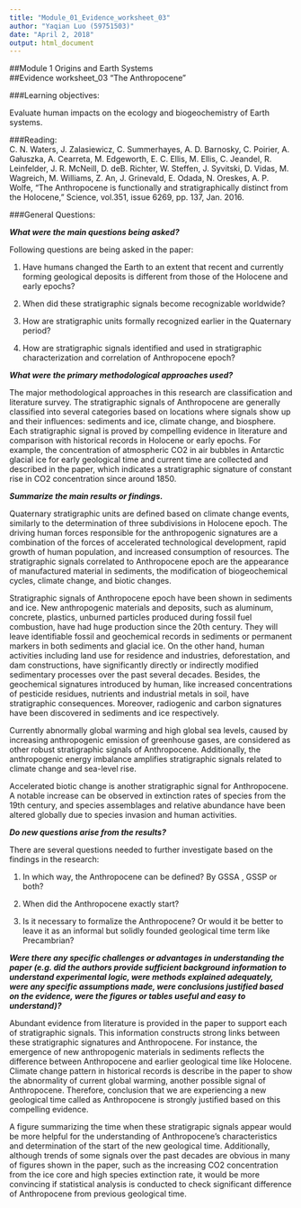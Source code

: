 ```yaml
---
title: "Module_01_Evidence_worksheet_03"
author: "Yaqian Luo (59751503)"
date: "April 2, 2018"
output: html_document
---
```

##Module 1 Origins and Earth Systems  
##Evidence worksheet_03 “The Anthropocene”

###Learning objectives:  

Evaluate human impacts on the ecology and biogeochemistry of Earth systems.

###Reading:  
C. N. Waters, J. Zalasiewicz, C. Summerhayes, A. D. Barnosky, C. Poirier, A. Gałuszka, A. Cearreta, M. Edgeworth, E. C. Ellis, M. Ellis, C. Jeandel, R. Leinfelder, J. R. McNeill, D. deB. Richter, W. Steffen, J. Syvitski, D. Vidas, M. Wagreich, M. Williams, Z. An, J. Grinevald, E. Odada, N. Oreskes, A. P. Wolfe, "The Anthropocene is functionally and stratigraphically distinct from the Holocene," Science, vol.351, issue 6269, pp. 137, Jan. 2016.

###General Questions:  

***What were the main questions being asked?***

Following questions are being asked in the paper: 

1.	Have humans changed the Earth to an extent that recent and currently forming geological deposits is different from those of the Holocene and early epochs?

2.	When did these stratigraphic signals become recognizable worldwide?

3.	How are stratigraphic units formally recognized earlier in the Quaternary period?

4.	How are stratigraphic signals identified and used in stratigraphic characterization and correlation of Anthropocene epoch?

***What were the primary methodological approaches used?***

The major methodological approaches in this research are classification and literature survey. The stratigraphic signals of Anthropocene are generally classified into several categories based on locations where signals show up and their influences: sediments and ice, climate change, and biosphere. Each stratigraphic signal is proved by compelling evidence in literature and comparison with historical records in Holocene or early epochs. For example, the concentration of atmospheric CO2 in air bubbles in Antarctic glacial ice for early geological time and current time are collected and described in the paper, which indicates a stratigraphic signature of constant rise in CO2 concentration since around 1850.  

***Summarize the main results or findings.***

Quaternary stratigraphic units are defined based on climate change events, similarly to the determination of three subdivisions in Holocene epoch. The driving human forces responsible for the anthropogenic signatures are a combination of the forces of accelerated technological development, rapid growth of human population, and increased consumption of resources. The stratigraphic signals correlated to Anthropocene epoch are the appearance of manufactured material in sediments, the modification of biogeochemical cycles, climate change, and biotic changes.

Stratigraphic signals of Anthropocene epoch have been shown in sediments and ice. New anthropogenic materials and deposits, such as aluminum, concrete, plastics, unburned particles produced during fossil fuel combustion, have had huge production since the 20th century. They will leave identifiable fossil and geochemical records in sediments or permanent markers in both sediments and glacial ice. On the other hand, human activities including land use for residence and industries, deforestation, and dam constructions, have significantly directly or indirectly modified sedimentary processes over the past several decades. Besides, the geochemical signatures introduced by human, like increased concentrations of pesticide residues, nutrients and industrial metals in soil, have stratigraphic consequences. Moreover, radiogenic and carbon signatures have been discovered in sediments and ice respectively.  

Currently abnormally global warming and high global sea levels, caused by increasing anthropogenic emission of greenhouse gases, are considered as other robust stratigraphic signals of Anthropocene. Additionally, the anthropogenic energy imbalance amplifies stratigraphic signals related to climate change and sea-level rise. 

Accelerated biotic change is another stratigraphic signal for Anthropocene. A notable increase can be observed in extinction rates of species from the 19th century, and species assemblages and relative abundance have been altered globally due to species invasion and human activities. 

***Do new questions arise from the results?***

There are several questions needed to further investigate based on the findings in the research:

1.	In which way, the Anthropocene can be defined? By GSSA , GSSP or both?

2.	When did the Anthropocene exactly start?

3.	Is it necessary to formalize the Anthropocene? Or would it be better to leave it as an informal but solidly founded geological time term like Precambrian?

***Were there any specific challenges or advantages in understanding the paper (e.g. did the authors provide sufficient background information to understand experimental logic, were methods explained adequately, were any specific assumptions made, were conclusions justified based on the evidence, were the figures or tables useful and easy to understand)?***

Abundant evidence from literature is provided in the paper to support each of stratigraphic signals. This information constructs strong links between these stratigraphic signatures and Anthropocene. For instance, the emergence of new anthropogenic materials in sediments reflects the difference between Anthropocene and earlier geological time like Holocene. Climate change pattern in historical records is describe in the paper to show the abnormality of current global warming, another possible signal of Anthropocene. Therefore, conclusion that we are experiencing a new geological time called as Anthropocene is strongly justified based on this compelling evidence.

A figure summarizing the time when these stratigrapic signals appear would be more helpful for the understanding of Anthropocene’s characteristics and determination of the start of the new geological time. Additionally, although trends of some signals over the past decades are obvious in many of figures shown in the paper, such as the increasing CO2 concentration from the ice core and high species extinction rate, it would be more convincing if statistical analysis is conducted to check significant difference of Anthropocene from previous geological time.  
